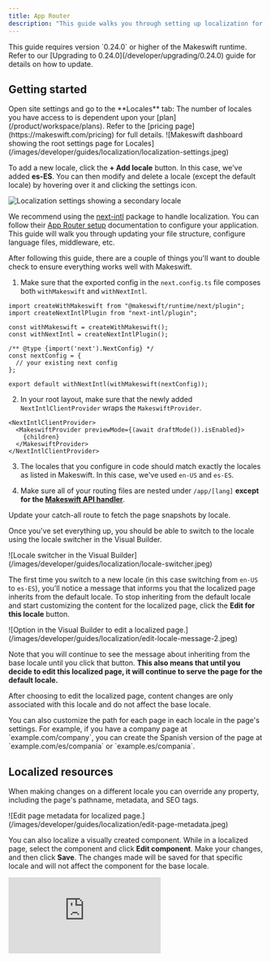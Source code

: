 ```yaml
---
title: App Router
description: "This guide walks you through setting up localization for your Makeswift site so you can visually customize your site for different locales."
---
```



<Note>
  This guide requires version `0.24.0` or higher of the Makeswift runtime. Refer
  to our [Upgrading to 0.24.0](/developer/upgrading/0.24.0) guide for details on
  how to update.
</Note>

## Getting started

<Steps>

<Step title="Add locales in the Makeswift Visual Builder">
Open site settings and go to the **Locales** tab:

<Note>
  The number of locales you have access to is dependent upon your
  [plan](/product/workspace/plans). Refer to the [pricing
  page](https://makeswift.com/pricing) for full details.
</Note>

<Frame>
  ![Makeswift dashboard showing the root settings page for
  Locales](/images/developer/guides/localization/localization-settings.jpeg)
</Frame>

To add a new locale, click the **+ Add locale** button. In this case, we've added **es-ES**. You can then modify and delete a locale (except the default locale) by hovering over it and clicking the settings icon.

<Frame>
  <img
    src="/images/developer/guides/localization/secondary-locale.jpeg"
    alt="Localization settings showing a secondary locale"
  />
</Frame>

</Step>

<Step title="Configure next-intl for your application">

We recommend using the [next-intl](https://next-intl.dev/) package to handle localization. You can follow their [App Router setup](https://next-intl.dev/docs/getting-started/app-router/with-i18n-routing) documentation to configure your application. This guide will walk you through updating your file structure, configure language files, middleware, etc.

After following this guide, there are a couple of things you'll want to double check to ensure everything works well with Makeswift.

1. Make sure that the exported config in the `next.config.ts` file composes both `withMakeswift` and `withNextIntl`.

```tsx
import createWithMakeswift from "@makeswift/runtime/next/plugin";
import createNextIntlPlugin from "next-intl/plugin";

const withMakeswift = createWithMakeswift();
const withNextIntl = createNextIntlPlugin();

/** @type {import('next').NextConfig} */
const nextConfig = {
  // your existing next config
};

export default withNextIntl(withMakeswift(nextConfig));
```

2. In your root layout, make sure that the newly added `NextIntlClientProvider` wraps the `MakeswiftProvider`.

```tsx
<NextIntlClientProvider>
  <MakeswiftProvider previewMode={(await draftMode()).isEnabled}>
    {children}
  </MakeswiftProvider>
</NextIntlClientProvider>
```

3. The locales that you configure in code should match exactly the locales as listed in Makeswift. In this case, we've used `en-US` and `es-ES`.

4. Make sure all of your routing files are nested under `/app/[lang]` **except for the [Makeswift API handler](/developer/reference/makeswift-api-handler)**.

</Step>

<Step title="Fetch snapshots by locale">

Update your catch-all route to fetch the page snapshots by locale.

<AppCatchAllLocalizedExample />

</Step>

<Step title="Edit your pages in the builder">

Once you've set everything up, you should be able to switch to the locale using the locale switcher in the Visual Builder.

<Frame>
  ![Locale switcher in the Visual
  Builder](/images/developer/guides/localization/locale-switcher.jpeg)
</Frame>

The first time you switch to a new locale (in this case switching from `en-US` to `es-ES`), you'll notice a message that informs you that the localized page inherits from the default locale. To stop inheriting from the default locale and start customizing the content for the localized page, click the **Edit for this locale** button.

<Frame>
  ![Option in the Visual Builder to edit a localized
  page.](/images/developer/guides/localization/edit-locale-message-2.jpeg)
</Frame>

Note that you will continue to see the message about inheriting from the base locale until you click that button. **This also means that until you decide to edit this localized page, it will continue to serve the page for the default locale.**

After choosing to edit the localized page, content changes are only associated with this locale and do not affect the base locale.

<Note>
  You can also customize the path for each page in each locale in the page's
  settings. For example, if you have a company page at `example.com/company`,
  you can create the Spanish version of the page at `example.com/es/compania` or
  `example.es/compania`.
</Note>

</Step>

</Steps>

## Localized resources

When making changes on a different locale you can override any property, including the page's pathname, metadata, and SEO tags.

<Frame>
  ![Edit page metadata for localized
  page.](/images/developer/guides/localization/edit-page-metadata.jpeg)
</Frame>

You can also localize a visually created component. While in a localized page, select the component and click **Edit component**. Make your changes, and then click **Save**. The changes made will be saved for that specific locale and will not affect the component for the base locale.

<Frame>
  <iframe
    className="w-full aspect-video"
    src="https://www.youtube.com/embed/B7CbZnqjMQI"
    title="Scheduled publishing"
    frameborder="0"
    allow="accelerometer; autoplay; clipboard-write; encrypted-media; gyroscope; picture-in-picture"
    allowfullscreen
  />
</Frame>

## Publishing

Remember that localized content (pages, components, etc.) needs to be published just like any other resource. After you're done making all of your changes, publish them for these changes to go live. In the publish dialog, you'll be able to see the locale attached to each resource.

<Frame>
  ![Publishing localized
  content.](/images/developer/guides/localization/publishing.jpeg)
</Frame>
